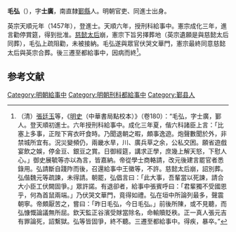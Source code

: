 {{Otheruses|毛弘|other=同名或類似名的其它條目描述}}
'''毛弘'''（{{bd|?||?||}}），字'''士廣'''，南直隸[[鄞縣|鄞縣]]人。明朝官吏、同進士出身。

英宗天順元年（1457年），登進士。天順六年，授刑科給事中。憲宗成化三年，進言勸停賞筵，得到批准。[[孝莊睿皇后|慈懿太后]]崩，憲宗下旨另擇葬地（英宗遺願是與慈懿太后同葬），毛弘上疏阻勸，未被接納。毛弘遂與眾官伏哭文華門，憲宗最終同意慈懿太后與英宗合葬。後三遷至都給事中，因病而終<ref>（清）[[張廷玉|張廷玉]]等，《[[明史|明史]]（中華書局點校本）》（卷180）：“毛弘，字士廣，鄞人。登天順初進士。六年授刑科給事中。成化三年夏，偕六科諸臣上言：「比塞上多事，正陛下宵衣旰食時。乃聞退朝之暇，頗事逸遊。炮聲數聞於外，非禁城所宜有。況災變頻仍，兩畿水旱，川、廣兵草之余，公私交困。願省遊戲宴飲之娛，停金豆、銀豆之賞。日御經筵，講求正學，庶幾上解天怒，下慰人心。」御史展毓等亦以為言，皆嘉納。帝從學士商輅請，改元後建言罷官者悉錄用。弘請斷自踐阼而後，召還給事中王徽等，不許。慈懿太后崩，詔別葬。弘偕魏元等疏諫，未得請。朝罷，弘倡言曰：「此大事，吾輩當以死諫，請合大小臣工伏闕固爭。」眾許諾。有退卻者，給事中張賓呼曰：「君輩獨不受國恩乎，何為首鼠兩端。」乃伏哭文華門，竟得如禮。弘在垣中所論列最多，聲震朝寧。帝頗厭苦之，嘗曰：「昨日毛弘，今日毛弘。」前後所陳，或不見聽，而弘慷慨論議無所屈。欽天監正谷濱受賕當除名，命輸贖貶秩。正一真人張元吉有罪論死，詔繫獄。弘等皆固爭，終不聽。三遷至都給事中。得疾，暴卒。”</ref>。

==参考文献==
{{wikisource|明史/卷180}}
<div class="references-small">
<references />
</div>

{{並稱|二弘|[[丘弘|丘　弘]]　-　[[毛弘_(明朝)|毛　弘]]}}
{{天順元年丁丑科殿試金榜}}
{{DEFAULTSORT:Mao毛}}
[[Category:明朝給事中|Category:明朝給事中]]
[[Category:明朝刑科都給事中|Category:明朝刑科都給事中]]
[[Category:鄞县人|Category:鄞县人]]